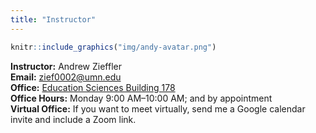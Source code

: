 ```yaml
---
title: "Instructor"
---
```


```r
knitr::include_graphics("img/andy-avatar.png")
```


**Instructor:** Andrew Zieffler <br />
**Email:** [zief0002@umn.edu](mailto://zief0002@umn.edu) <br />
**Office:** [Education Sciences Building 178](https://www.google.com/maps/place/Education+Sciences+Building/@44.9784043,-93.2394586,15z/data=!4m2!3m1!1s0x0:0x45656dac481b9150)  <br />
**Office Hours:** Monday 9:00 AM&ndash;10:00 AM; and by appointment <br />
**Virtual Office:** If you want to meet virtually, send me a Google calendar invite and include a Zoom link. 





<!-- ### Teaching Assistant {-} -->

<!-- Vimal Rao ([rao00013@umn.edu](mailto://rao00013@umn.edu))  <br /> -->
<!-- **Virtual Office:** [Zoom](https://umn.zoom.us/j/93539967769?pwd=cERwWVBwR2paa25YcEdzSmdydktDQT09#success)<br /> -->
<!-- **Physical Office:** [Education Sciences Building 192](https://www.google.com/maps/place/Education+Sciences+Building/@44.9784043,-93.2394586,15z/data=!4m2!3m1!1s0x0:0x45656dac481b9150)  <br /> -->
<!-- **Office Hours:** Tuesday 5:30 PM&ndash;6:30 PM; and by appointment -->

<!-- <br /> -->
